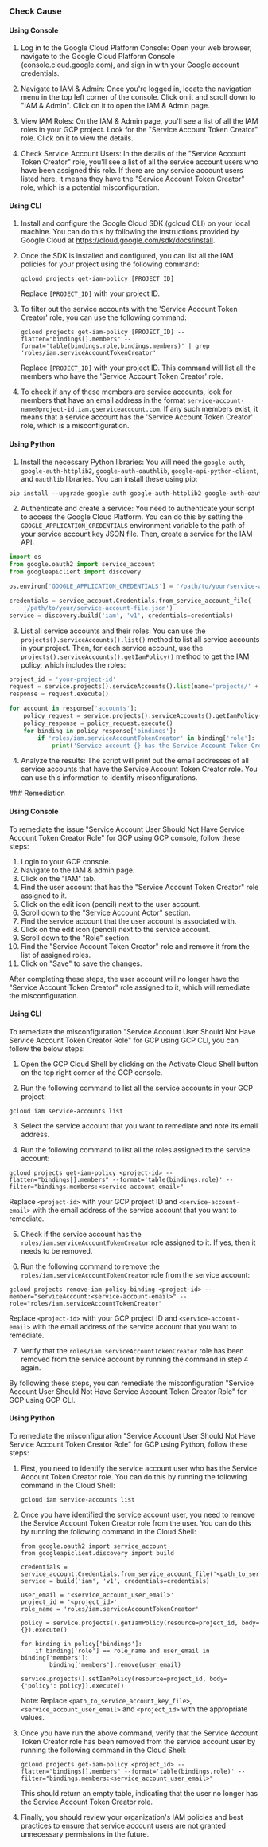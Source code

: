 

<Tabs><Tab title='Cause'>
### Check Cause

#### Using Console

1. Log in to the Google Cloud Platform Console: Open your web browser, navigate to the Google Cloud Platform Console (console.cloud.google.com), and sign in with your Google account credentials.

2. Navigate to IAM & Admin: Once you're logged in, locate the navigation menu in the top left corner of the console. Click on it and scroll down to "IAM & Admin". Click on it to open the IAM & Admin page.

3. View IAM Roles: On the IAM & Admin page, you'll see a list of all the IAM roles in your GCP project. Look for the "Service Account Token Creator" role. Click on it to view the details.

4. Check Service Account Users: In the details of the "Service Account Token Creator" role, you'll see a list of all the service account users who have been assigned this role. If there are any service account users listed here, it means they have the "Service Account Token Creator" role, which is a potential misconfiguration.

#### Using CLI

1. Install and configure the Google Cloud SDK (gcloud CLI) on your local machine. You can do this by following the instructions provided by Google Cloud at https://cloud.google.com/sdk/docs/install.

2. Once the SDK is installed and configured, you can list all the IAM policies for your project using the following command:

   ```
   gcloud projects get-iam-policy [PROJECT_ID]
   ```
   Replace `[PROJECT_ID]` with your project ID.

3. To filter out the service accounts with the 'Service Account Token Creator' role, you can use the following command:

   ```
   gcloud projects get-iam-policy [PROJECT_ID] --flatten="bindings[].members" --format='table(bindings.role,bindings.members)' | grep 'roles/iam.serviceAccountTokenCreator'
   ```
   Replace `[PROJECT_ID]` with your project ID. This command will list all the members who have the 'Service Account Token Creator' role.

4. To check if any of these members are service accounts, look for members that have an email address in the format `service-account-name@project-id.iam.gserviceaccount.com`. If any such members exist, it means that a service account has the 'Service Account Token Creator' role, which is a misconfiguration.

#### Using Python

1. Install the necessary Python libraries: You will need the `google-auth`, `google-auth-httplib2`, `google-auth-oauthlib`, `google-api-python-client`, and `oauthlib` libraries. You can install these using pip:

```python
pip install --upgrade google-auth google-auth-httplib2 google-auth-oauthlib google-api-python-client oauthlib
```

2. Authenticate and create a service: You need to authenticate your script to access the Google Cloud Platform. You can do this by setting the `GOOGLE_APPLICATION_CREDENTIALS` environment variable to the path of your service account key JSON file. Then, create a service for the IAM API:

```python
import os
from google.oauth2 import service_account
from googleapiclient import discovery

os.environ['GOOGLE_APPLICATION_CREDENTIALS'] = '/path/to/your/service-account-file.json'

credentials = service_account.Credentials.from_service_account_file(
    '/path/to/your/service-account-file.json')
service = discovery.build('iam', 'v1', credentials=credentials)
```

3. List all service accounts and their roles: You can use the `projects().serviceAccounts().list()` method to list all service accounts in your project. Then, for each service account, use the `projects().serviceAccounts().getIamPolicy()` method to get the IAM policy, which includes the roles:

```python
project_id = 'your-project-id'
request = service.projects().serviceAccounts().list(name='projects/' + project_id)
response = request.execute()

for account in response['accounts']:
    policy_request = service.projects().serviceAccounts().getIamPolicy(resource=account['name'])
    policy_response = policy_request.execute()
    for binding in policy_response['bindings']:
        if 'roles/iam.serviceAccountTokenCreator' in binding['role']:
            print('Service account {} has the Service Account Token Creator role'.format(account['email']))
```

4. Analyze the results: The script will print out the email addresses of all service accounts that have the Service Account Token Creator role. You can use this information to identify misconfigurations.

</Tab>

<Tab title='Remediation'>
### Remediation

#### Using Console

To remediate the issue "Service Account User Should Not Have Service Account Token Creator Role" for GCP using GCP console, follow these steps:

1. Login to your GCP console.
2. Navigate to the IAM & admin page.
3. Click on the "IAM" tab.
4. Find the user account that has the "Service Account Token Creator" role assigned to it.
5. Click on the edit icon (pencil) next to the user account.
6. Scroll down to the "Service Account Actor" section.
7. Find the service account that the user account is associated with.
8. Click on the edit icon (pencil) next to the service account.
9. Scroll down to the "Role" section.
10. Find the "Service Account Token Creator" role and remove it from the list of assigned roles.
11. Click on "Save" to save the changes.

After completing these steps, the user account will no longer have the "Service Account Token Creator" role assigned to it, which will remediate the misconfiguration.

#### Using CLI

To remediate the misconfiguration "Service Account User Should Not Have Service Account Token Creator Role" for GCP using GCP CLI, you can follow the below steps:

1. Open the GCP Cloud Shell by clicking on the Activate Cloud Shell button on the top right corner of the GCP console.

2. Run the following command to list all the service accounts in your GCP project:

```
gcloud iam service-accounts list
```

3. Select the service account that you want to remediate and note its email address.

4. Run the following command to list all the roles assigned to the service account:

```
gcloud projects get-iam-policy <project-id> --flatten="bindings[].members" --format='table(bindings.role)' --filter="bindings.members:<service-account-email>"
```

Replace `<project-id>` with your GCP project ID and `<service-account-email>` with the email address of the service account that you want to remediate.

5. Check if the service account has the `roles/iam.serviceAccountTokenCreator` role assigned to it. If yes, then it needs to be removed.

6. Run the following command to remove the `roles/iam.serviceAccountTokenCreator` role from the service account:

```
gcloud projects remove-iam-policy-binding <project-id> --member="serviceAccount:<service-account-email>" --role="roles/iam.serviceAccountTokenCreator"
```

Replace `<project-id>` with your GCP project ID and `<service-account-email>` with the email address of the service account that you want to remediate.

7. Verify that the `roles/iam.serviceAccountTokenCreator` role has been removed from the service account by running the command in step 4 again.

By following these steps, you can remediate the misconfiguration "Service Account User Should Not Have Service Account Token Creator Role" for GCP using GCP CLI.

#### Using Python

To remediate the misconfiguration "Service Account User Should Not Have Service Account Token Creator Role" for GCP using Python, follow these steps:

1. First, you need to identify the service account user who has the Service Account Token Creator role. You can do this by running the following command in the Cloud Shell:

   ```
   gcloud iam service-accounts list
   ```

2. Once you have identified the service account user, you need to remove the Service Account Token Creator role from the user. You can do this by running the following command in the Cloud Shell:

   ```
   from google.oauth2 import service_account
   from googleapiclient.discovery import build

   credentials = service_account.Credentials.from_service_account_file('<path_to_service_account_key_file>')
   service = build('iam', 'v1', credentials=credentials)

   user_email = '<service_account_user_email>'
   project_id = '<project_id>'
   role_name = 'roles/iam.serviceAccountTokenCreator'

   policy = service.projects().getIamPolicy(resource=project_id, body={}).execute()

   for binding in policy['bindings']:
       if binding['role'] == role_name and user_email in binding['members']:
           binding['members'].remove(user_email)

   service.projects().setIamPolicy(resource=project_id, body={'policy': policy}).execute()
   ```

   Note: Replace `<path_to_service_account_key_file>`, `<service_account_user_email>` and `<project_id>` with the appropriate values.

3. Once you have run the above command, verify that the Service Account Token Creator role has been removed from the service account user by running the following command in the Cloud Shell:

   ```
   gcloud projects get-iam-policy <project_id> --flatten="bindings[].members" --format='table(bindings.role)' --filter="bindings.members:<service_account_user_email>"
   ```

   This should return an empty table, indicating that the user no longer has the Service Account Token Creator role.

4. Finally, you should review your organization's IAM policies and best practices to ensure that service account users are not granted unnecessary permissions in the future.


</Tab>
</Tabs>
